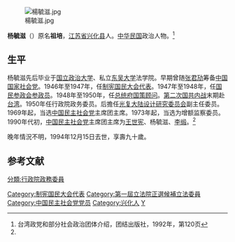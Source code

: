 [[File:楊毓滋.jpg|thumb]]

'''杨毓滋'''（{{bd|1905年|6月25日|1994年|12月15日}}）原名'''祖培'''，[[江苏省|江苏省]][[兴化县_(江苏)|兴化县]]人。[[中华民国|中华民国]]政治人物。<ref name=tai>台湾政党和部分社会政治团体介绍，团结出版社，1992年，第120页</ref>

==生平==
杨毓滋先后毕业于[[国立政治大学|国立政治大学]]、私立[[东吴大学|东吴大学]]法学院。早期曾随[[张君劢|张君劢]]筹备[[中国国家社会党|中国国家社会党]]。1946年至1947年，任[[制宪国民大会代表|制宪国民大会代表]]。1947年至1948年，任[[国民参政会参政员|国民参政会参政员]]。1948年至1950年，任[[总统府国策顾问|总统府国策顾问]]。[[第二次国共内战|第二次国共内战]]末期赴[[台湾|台湾]]。1950年任行政院政务委员。后擔任[[光复大陆设计研究委员会|光复大陆设计研究委员会]]副主任委员。1969年起，当选[[中国民主社会党|中国民主社会党]]主席团主席。1973年起，当选为增额监察委员。1990年代初，[[中国民主社会党|中国民主社会党]]主席团主席为[[王世宪|王世宪]]、杨毓滋、[[李缎|李缎]]。<ref name=tai/>

晚年情況不明，1994年12月15日去世，享壽九十歲。

==参考文献==
{{reflist}}
{{中華民國第四屆國民參政會參政員}}
{{第一屆第一次增額監察委員}}
{{DEFAULTSORT:Yang杨}}
[[Category:制宪国民大会代表|Category:制宪国民大会代表]]
[[Category:第一屆立法院正選候補立法委員|Category:第一屆立法院正選候補立法委員]]
[[Category:中国民主社会党党员|Category:中国民主社会党党员]]
[[Category:兴化人|Category:兴化人]]
[[Category:杨姓|Y]]
[[分類:行政院政務委員|分類:行政院政務委員]]